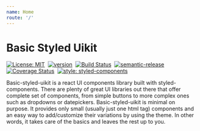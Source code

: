 ```yaml
---
name: Home
route: '/'
---
```


# Basic Styled Uikit

[![License: MIT](https://img.shields.io/badge/License-MIT-yellow.svg)](https://opensource.org/licenses/MIT)&nbsp;
[![version](https://img.shields.io/npm/v/basic-styled-uikit.svg?style=flat)](https://www.npmjs.com/package/basic-styled-uikit)&nbsp;
[![Build Status](https://travis-ci.org/thegrinder/basic-styled-uikit.svg?branch=master)](https://travis-ci.org/thegrinder/basic-styled-uikit)&nbsp;
[![semantic-release](https://img.shields.io/badge/%20%20%F0%9F%93%A6%F0%9F%9A%80-semantic--release-e10079.svg)](https://github.com/semantic-release/semantic-release)&nbsp;
[![Coverage Status](https://coveralls.io/repos/github/thegrinder/basic-styled-uikit/badge.svg)](https://coveralls.io/github/thegrinder/basic-styled-uikit)&nbsp;
[![style: styled-components](https://img.shields.io/badge/style-%F0%9F%92%85%20styled--components-orange.svg?colorB=daa357&colorA=db748e)](https://github.com/styled-components/styled-components)&nbsp;

Basic-styled-uikit is a react UI components library built with styled-components. There are plenty of great UI libraries out there that offer
complete set of components, from simple buttons to more complex ones such as dropdowns or datepickers. Basic-styled-uikit is minimal on purpose.
It provides only small (usually just one html tag) components and an easy way to add/customize their variations by using the theme. In other words,
it takes care of the basics and leaves the rest up to you.